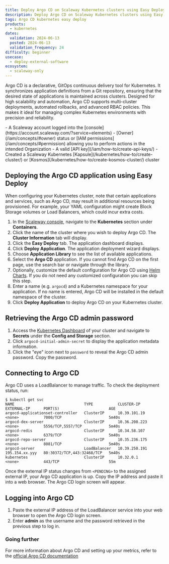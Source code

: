 ```yaml
---
title: Deploy Argo CD on Scaleway Kubernetes clusters using Easy Deploy
description: Deploy Argo CD on Scaleway Kubernetes clusters using Easy Deploy. This guide provides steps for Argo CD to pull application definitions from a Git repository.
tags: Argo CD kubernetes easy deploy
products:
  - kubernetes
dates:
  validation: 2024-06-13
  posted: 2024-06-13
  validation_frequency: 24
difficulty: beginner
usecase:
  - deploy-external-software
ecosystem:
  - scaleway-only
---
```



Argo CD is a declarative, GitOps continuous delivery tool for Kubernetes.
It synchronizes application definitions from a Git repository, ensuring that the desired state of applications is maintained across clusters.
Designed for high scalability and automation, Argo CD supports multi-cluster deployments, automated rollbacks, and advanced RBAC policies.
This makes it ideal for managing complex Kubernetes environments with precision and reliability.


<Requirements />
- A Scaleway account logged into the [console](https://account.scaleway.com/?service=elements)
- [Owner](/iam/concepts/#owner) status or [IAM permissions](/iam/concepts/#permission) allowing you to perform actions in the intended Organization
- A valid [API key](/iam/how-to/create-api-keys/)
- Created a Scaleway Kubernetes [Kapsule](/kubernetes/how-to/create-cluster/) or [Kosmos](/kubernetes/how-to/create-kosmos-cluster/) cluster

## Deploying the Argo CD application using Easy Deploy

<Message type="important">
When configuring your Kubernetes cluster, note that certain applications and services, such as Argo CD, may result in additional resources being provisioned.
For example, your YAML configuration might create Block Storage volumes or Load Balancers, which could incur extra costs.
</Message>


1. In the [Scaleway console](https://account.scaleway.com/?service=elements), navigate to the **Kubernetes** section under **Containers**.
2. Click the name of the cluster where you wish to deploy Argo CD. The **Cluster Information** tab will display.
3. Click the **Easy Deploy** tab. The application dashboard displays.
4. Click **Deploy Application**. The application deployment wizard displays.
5. Choose **Application Library** to see the list of available applications.
6. Select the **Argo CD** application.
    <Message type="tip">
       If you cannot find Argo CD on the first page, use the search bar or navigate through the library.
    </Message>
7. Optionally, customize the default configuration for Argo CD using [Helm Charts](/tutorials/kubernetes-package-management-helm/). If you do not need any customized configuration you can skip this step.
8. Enter a name (e.g. `argocd`) and a Kubernetes namespace for your application. If no name is entered, Argo CD will be installed in the default namespace of the cluster.
9. Click **Deploy Application** to deploy Argo CD on your Kubernetes cluster.

## Retrieving the Argo CD admin password

1. Access the [Kubernetes Dashboard](/kubernetes/how-to/access-kubernetes-dashboard/) of your cluster and navigate to **Secrets** under the **Config and Storage** section.
2. Click `argocd-initial-admin-secret` to display the application metadata information.
3. Click the "eye" icon next to `password` to reveal the Argo CD admin password. Copy the password.

## Connecting to Argo CD

Argo CD uses a LoadBalancer to manage traffic. To check the deployment status, run:

```
$ kubectl get svc
NAME                               TYPE           CLUSTER-IP      EXTERNAL-IP      PORT(S)                      AGE
argocd-applicationset-controller   ClusterIP      10.39.101.19    <none>           7000/TCP                     5m40s
argocd-dex-server                  ClusterIP      10.36.208.223   <none>           5556/TCP,5557/TCP            5m40s
argocd-redis                       ClusterIP      10.34.58.107    <none>           6379/TCP                     5m40s
argocd-repo-server                 ClusterIP      10.35.236.175   <none>           8081/TCP                     5m40s
argocd-server                      LoadBalancer   10.39.250.191   195.154.xx.yyy   80:30372/TCP,443:32468/TCP   5m40s
kubernetes                         ClusterIP      10.32.0.1       <none>           443/TCP                      55m
```

Once the external IP status changes from `<PENDING>` to the assigned external IP, your Argo CD application is up. Copy the IP address and paste it into a web browser. The Argo CD login screen will appear.

## Logging into Argo CD

1. Paste the external IP address of the LoadBalancer service into your web browser to open the Argo CD login screen.
2. Enter **admin** as the username and the password retrieved in the previous step to log in.

### Going further

For more information about Argo CD and setting up your metrics, refer to the [official Argo CD documentation](https://argo-cd.readthedocs.io/en/stable/)